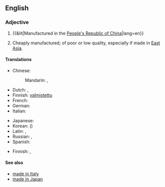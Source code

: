 ==English==
{{wikipedia}}

===Adjective===
{{en-adj|head=[[made]] [[in]] [[China]]|-}}

# {{&lit|Manufactured in the [[People's Republic of China]]|lang=en}}
# {{context|idiomatic|lang=en}} Cheaply manufactured; of poor or low quality, especially if made in [[East Asia]].

====Translations====
{{trans-top|manufactured in the PRC}}
* Chinese:
*: Mandarin: {{t+|cmn|中國製造|sc=Hani}}, {{t|cmn|中国制造|tr=Zhōngguó zhìzào|sc=Hani}}
* Dutch: {{t|nl|geproduceerd in China}}, {{t|nl|vervaardigd in China}}
* Finnish: [[valmistettu]] {{t+|fi|Kiina|alt=Kiinassa}}
* French: {{t|fr|fabriqué en Chine}}
* German: {{t|de|hergestellt in China}}
* Italian: {{t|it|fatto in Cina}}
{{trans-mid}}
* Japanese: {{t|ja|中国製|tr=ちゅうごくせい, Chūgoku-sei|sc=Jpan}}
* Korean: {{t|ko|중국산|tr=Jungguk-san|sc=Kore}} ({{t|ko|中國産|sc=Kore}})
* Latin: {{t|la|factum in Sina|n}}, {{t|la|factus in Sina|m}}
* Russian: {{t|ru|сделано в Китае|tr=sdélano v Kitáje|sc=Cyrl}}, {{t|ru|сделано в КНР|tr=sdélano v ka-en-ér|sc=Cyrl}} {{qualifier|less common}}
* Spanish: {{t|es|hecho en China}}
{{trans-bottom}}

{{trans-top|cheaply manufactured, especially in East Asia; of poor or low quality}}
* Finnish: {{t+|fi|kiinalainen}} {{qualifier|"Chinese"}}, {{t+|fi|venäläinen}} {{qualifier|"Russian"}}
{{trans-mid}}
{{trans-bottom}}

====See also====
* [[made in Italy]]
* [[made in Japan]]
